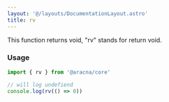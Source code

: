 ```yaml
---
layout: '@/layouts/DocumentationLayout.astro'
title: rv
---
```


This function returns void, "rv" stands for return void.

### Usage

```ts
import { rv } from '@aracna/core'

// will log undefiend
console.log(rv(() => 0))
```
